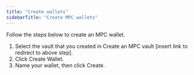 ```yaml
---
title: "Create wallets"
sidebarTitle: "Create MPC wallets"
---
```


Follow the steps below to create an MPC wallet.

1. Select the vault that you created in Create an MPC vault [insert link to redirect to above step].
2. Click Create Wallet.
3. Name your wallet, then click Create.

